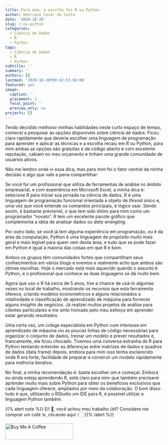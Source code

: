 ```yaml
---
title: Para mim, a escolha foi R ou Python
author: Henrique Cesar da Costa
date: '2020-10-20'
slug: r-ou-python
categories:
  - Ciência de Dados
  - R
  - Python
tags:
  - Ciência de Dados
  - R
  - Python
subtitle: ''
summary: ''
authors: []
lastmod: '2020-10-20T09:42:57-04:00'
featured: yes
image:
  caption: ''
  placement: 3
  focal_point: ''
  preview_only: no
projects: []
---
```


Tendo decidido melhorar minhas habilidades neste curto espaço de tempo, comecei a pesquisar as opções disponíveis sobre ciência de dados. Ficou claro rapidamente que deveria escolher uma linguagem de programação para aprender e aplicar as técnicas e a escolha recaíu em R ou Python, para mim ambas as opções são gratuitas e de código aberto e com excelente reputação, cabiam no meu orçamento e tinham uma grande comunidade de usuários ativos.

Não me lembro onde vi essa dica, mas para mim foi o fator central da minha decisão e algo que vale a pena compartilhar:

Se você for um profissional que utiliza de ferramentas de análise no âmbito empresarial, e com experiência em Microsoft Excel, a minha dica é: selecione R para iniciar sua jornada na ciência de dados. R é uma linguagem de programação funcional orientada a objeto de _thread_ único e, uma vez que você entende os comandos principais, é lógico usar. Sendo assim, é bastante previsível, o que tem sido ótimo para mim como um programador "novato". R tem um excelente pacote gráfico que complementa a ideia de analisar dados ou _data wrangling_.

Por outro lado, se você já tem alguma experiência em programação, ou é da área da computação, Python é uma linguagem de propósito muito mais geral e mais legível para quem vem desta área, e tudo que se pode fazer em Python é igual à maioria das coisas em que R é bom.

Ambos os grupos têm comunidades fortes que compartilham seus conhecimentos em vários blogs e eventos e realmente acho que ambos são ótimas escolhas. Hoje o mercado está mais aquecido quando o assunto é Python, e o profissional que conhece as duas linguagens se dá muito bem.

Agora que uso o R há cerca de 5 anos, tive a chance de usá-lo algumas vezes no local de trabalho, mostrando os recursos que esta ferramenta oferece, criando modelos econometricos e alguns relacionados a rotatividade e classificação de aprendizado de máquina para fornecer alguns _insights_ de negócios. Já realizei muitos projetos de análise para clientes particulares e me sinto honrado pelo meu esforço em aprender estar gerando resultados.

Uma certa vez, um colega especialista em Python com interesse em aprendizado de máquina viu as poucas linhas de código necessárias para organizar o conjunto de dados, treinar um modelo e prever resultados e, francamente, ele ficou chocado. Tivemos uma conversa estranha de R para Python tentando entender as diferenças entre matrizes de dados e quadros de dados (data frame) depois, embora para mim isso tenha esclarecido onde R era forte, facilidade de preparar e construir um modelo rapidamente para melhoria iterativa.

No final, a minha recomendação é: basta escolher um e começar. Embora eu ainda esteja aprendendo R, está claro para mim que também precisarei aprender muito mais sobre Python para obter os benefícios exclusivos que cada linguagem oferece, ampliados por meio da colaboração. O bom disso tudo é que, utilizando o RStudio um IDE para R, é possível utilizar a linguagem Python também.



{{% alert note %}}
Ei! 👋, você achou meu trabalho útil? Considere me comprar um café ☕, clicando aqui 👇🏻 
{{% /alert %}}


<a href="https://www.buymeacoffee.com/hcostax" target="_blank"><img src="https://cdn.buymeacoffee.com/buttons/default-blue.png" alt="Buy Me A Coffee" style="height: 51px !important;width: 217px !important;" ></a>

